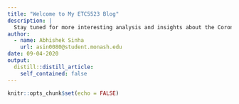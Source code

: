 ```yaml
---
title: "Welcome to My ETC5523 Blog"
description: |
  Stay tuned for more interesting analysis and insights about the Corona Virus pandemic across the world.
author:
  - name: Abhishek Sinha 
    url: asin0080@student.monash.edu
date: 09-04-2020
output:
  distill::distill_article:
    self_contained: false
---
```


```r
knitr::opts_chunk$set(echo = FALSE)
```



